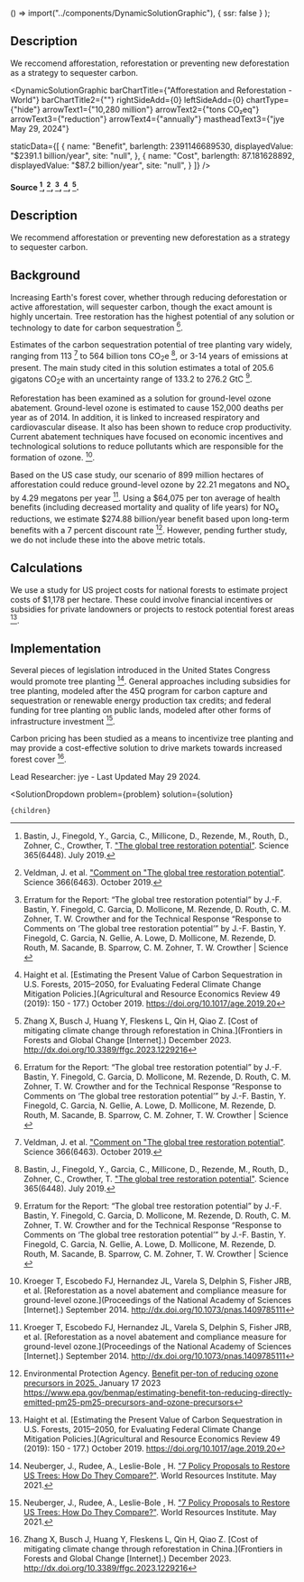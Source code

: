 

  () => import("../components/DynamicSolutionGraphic"),
  { ssr: false }
);



## Description

We reccomend afforestation, reforestation or preventing new deforestation as a strategy to sequester carbon.

<DynamicSolutionGraphic
  barChartTitle={"Afforestation and Reforestation - World"}
  barChartTitle2={""}
  rightSideAdd={0}
  leftSideAdd={0}
  chartType={"hide"}
  arrowText1={"10,280 million"}
  arrowText2={"tons CO₂eq"}
  arrowText3={"reduction"}
  arrowText4={"annually"}
  mastheadText3={"jye May 29, 2024"}
  
  
  staticData={[
    {
      name: "Benefit",
      barlength: 2391146689530,
      displayedValue: "$2391.1 billion/year",
      site: "null",
    },
    {
      name: "Cost",
      barlength: 87.181628892,
      displayedValue: "$87.2 billion/year",
      site: "null",
    }
  ]}
/>

#### Source [^"1"], [^"22"], [^"5"], [^"6"], [^"8"].

## Description

We recommend afforestation or preventing new deforestation as a strategy to sequester carbon.

## Background
Increasing Earth's forest cover, whether through reducing deforestation or active afforestation, will sequester carbon, though the exact amount is highly uncertain. Tree restoration has the highest potential of any solution or technology to date for carbon sequestration [^"5"].

Estimates of the carbon sequestration potential of tree planting vary widely, ranging from 113 [^"22"] to 564 billion tons CO<sub>2</sub>e [^"1"], or 3-14 years of emissions at present. The main study cited in this solution estimates a total of 205.6 gigatons CO<sub>2</sub>e with an uncertainty range of 133.2 to 276.2 GtC [^"5"].

Reforestation has been examined as a solution for ground-level ozone abatement. Ground-level ozone is estimated to cause 152,000 deaths per year as of 2014. In addition, it is linked to increased respiratory and cardiovascular disease. It also has been shown to reduce crop productivity. Current abatement techniques have focused on economic incentives and technological solutions to reduce pollutants which are responsible for the formation of ozone. [^"9"].

Based on the US case study, our scenario of 899 million hectares of afforestation could reduce ground-level ozone by 22.21 megatons and NO<sub>x</sub> by 4.29 megatons per year [^"9"]. Using a $64,075 per ton average of health benefits (including decreased mortality and quality of life years) for NO<sub>x</sub> reductions, we estimate $274.88 billion/year benefit based upon long-term benefits with a 7 percent discount rate [^"24"]. However, pending further study, we do not include these into the above metric totals.


## Calculations

We use a study for US project costs for national forests to estimate project costs of $1,178 per hectare. These could involve financial incentives or subsidies for private landowners or projects to restock potential forest areas [^"6"].

## Implementation
Several pieces of legislation introduced in the United States Congress would promote tree planting [^"11"]. General approaches including subsidies for tree planting, modeled after the 45Q program for carbon capture and sequestration or renewable energy production tax credits; and federal funding for tree planting on public lands, modeled after other forms of infrastructure investment [^"11"].

Carbon pricing has been studied as a means to incentivize tree planting and may provide a cost-effective solution to drive markets towards increased forest cover [^"8"].

Lead Researcher: jye - Last Updated May 29 2024.

[^"1"]: Bastin, J., Finegold, Y., Garcia, C., Millicone, D., Rezende, M., Routh, D., Zohner, C., Crowther, T. ["The global tree restoration potential"](https://science.sciencemag.org/content/365/6448/76.abstract). Science 365(6448). July 2019.
[^"11"]: Neuberger, J., Rudee, A., Leslie-Bole , H. ["7 Policy Proposals to Restore US Trees: How Do They Compare?"](https://www.wri.org/insights/us-policy-trees-natural-infrastructure). World Resources Institute. May 2021.
[^"22"]: Veldman, J. et al. ["Comment on "The global tree restoration potential"](https://science.sciencemag.org/content/366/6463/eaay7976). Science 366(6463). October 2019.
[^"23"]: Waring, B., Neumann, M., Prentice, I. C., Adams, M., Smith, P., Siegert, M. ["Forests and Decarbonization – Roles of Natural and Planted Forests"](https://www.frontiersin.org/articles/10.3389/ffgc.2020.00058/full). Frontiers in Forests and Global Change. May 2020.
[^"5"]: Erratum for the Report: “The global tree restoration potential” by J.-F. Bastin, Y. Finegold, C. Garcia, D. Mollicone, M. Rezende, D. Routh, C. M. Zohner, T. W. Crowther and for the Technical Response “Response to Comments on ‘The global tree restoration potential’” by J.-F. Bastin, Y. Finegold, C. Garcia, N. Gellie, A. Lowe, D. Mollicone, M. Rezende, D. Routh, M. Sacande, B. Sparrow, C. M. Zohner, T. W. Crowther | Science []()   
[^"6"]: Haight et al. [Estimating the Present Value of Carbon Sequestration in U.S. Forests, 2015–2050, for Evaluating Federal Climate Change Mitigation Policies.](Agricultural and Resource Economics Review 49 (2019): 150 - 177.) October 2019. https://doi.org/10.1017/age.2019.20 
[^"7"]: Zhang X, Busch J, Huang Y, Fleskens L, Qin H, Qiao Z. [Cost of mitigating climate change through reforestation in China.](Frontiers in Forests and Global Change [Internet].) December 2023. http://dx.doi.org/10.3389/ffgc.2023.1229216 
[^"8"]: Zhang X, Busch J, Huang Y, Fleskens L, Qin H, Qiao Z. [Cost of mitigating climate change through reforestation in China.](Frontiers in Forests and Global Change [Internet].) December 2023. http://dx.doi.org/10.3389/ffgc.2023.1229216 
[^"9"]: Kroeger T, Escobedo FJ, Hernandez JL, Varela S, Delphin S, Fisher JRB, et al. [Reforestation as a novel abatement and compliance measure for ground-level ozone.](Proceedings of the National Academy of Sciences [Internet].) September 2014. http://dx.doi.org/10.1073/pnas.1409785111 
[^"10"]: Hubbell BJ, Hallberg A, McCubbin DR, Post E. [Health-Related Benefits of Attaining the 8-Hr Ozone Standard.](Environmental Health Perspectives [Internet].) January 2005 http://dx.doi.org/10.1289/ehp.7186 
[^"24"]: Environmental Protection Agency. [Benefit per-ton of reducing ozone precursors in 2025. ](BenMAP.) January 17 2023 https://www.epa.gov/benmap/estimating-benefit-ton-reducing-directly-emitted-pm25-pm25-precursors-and-ozone-precursors 

  <SolutionDropdown 
    problem={problem} 
    solution={solution}
  >
    {children}
  </SolutionDropdown>
